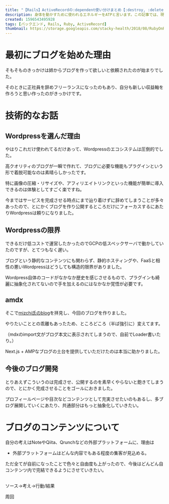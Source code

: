 ```yaml
---
title: "【Rails】ActiveRecordの:dependent使い分けまとめ【:destroy, :delete, :nullify】"
description: 身体を動かすために使われるエネルギーをATPと言います。この記事では、現代人が失いがちなATPの補充方法について説明します。
created: 1596543495928
tags: [バックエンド, Rails, Ruby, ActiveRecord]
thumbnail: https://storage.googleapis.com/stacky-health/2018/08/RubyOnRailsDependent.jpg
---
```


# 最初にブログを始めた理由
そもそものきっかけは姉からブログを作って欲しいと依頼されたのが始まりでした。

そのときに正社員を辞めフリーランスになったのもあり、自分も新しい収益軸を作ろうと思い作ったのがきっかけです。

# 技術的なお話
## Wordpressを選んだ理由

やはりこれだけ使われてるだけあって、Wordpressのエコシステムは圧倒的でした。

高クオリティのブログが一瞬で作れて、ブログに必要な機能もプラグインという形で着脱可能なのは素晴らしかったです。

特に画像の圧縮・リサイズや、アフィリエイトリンクといった機能が簡単に導入できるのは体験としてすごく楽ですね。

今まではサービスを完成させる時点にまで辿り着けずに辞めてしまうことが多々あったので、とにかくブログを作り公開するところだけにフォーカスするにあたりWordpressは頼りになりました。

## Wordpressの限界
できるだけ低コストで運営したかったのでGCPの低スペックサーバで動かしていたのですが、とてつもなく遅い。

ブログという静的なコンテンツにも関わらず、静的ホスティングや、FaaSと相性の悪いWordpressはどうしても構造的限界がありました。

Wordpress自体のコードがなかなか歴史を感じさせるもので、プラグインも綺麗に抽象化されてないので手を加えるのにはなかなか覚悟が必要です。

## amdx
そこで[mizchi氏のblog](https://github.com/mizchi/dev)を拝見し、今回のブログを作りました。

やりたいこととの乖離もあったため、ところどころ（半ば強引に）変えてます。

（mdxのimport文がブログ本文に表示されてしまうので、自前でLoader書いたり。）

Next.js + AMPなブログの土台を提供していただけたのは本当に助かりました。

## 今後のブログ開発
とりあえずこういうのは完成させ、公開するのを素早くやらないと飽きてしまうので、とにかく完成させることをゴールにおきました。

プロフィールページや目次などコンテンツとして充実させたいのもあるし、多ブログ展開していくにあたり、共通部分はもっと抽象化していきたい。

# ブログのコンテンツについて

自分の考えはNoteやQiita、Qrunchなどの外部プラットフォームに、理由は

- 外部プラットフォームはどんな内容でもある程度の集客が見込める。

ただ全てが自前になったことで色々と自由度も上がったので、今後はどんどん自コンテンツ内で完結できるようにさせていきたい。

##

ソース→考え→行動/結果

周回
